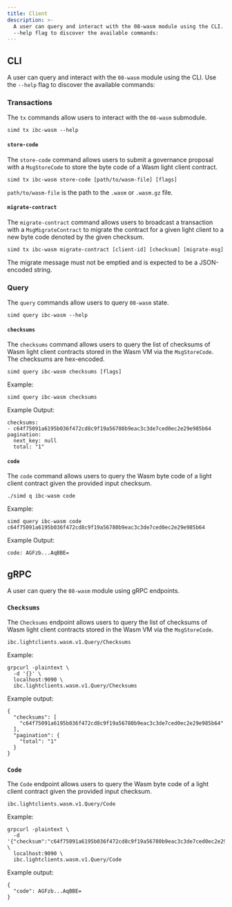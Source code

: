 ```yaml
---
title: Client
description: >-
  A user can query and interact with the 08-wasm module using the CLI. Use the
  --help flag to discover the available commands:
---
```

## CLI

A user can query and interact with the `08-wasm` module using the CLI. Use the `--help` flag to discover the available commands:

### Transactions

The `tx` commands allow users to interact with the `08-wasm` submodule.

```shell
simd tx ibc-wasm --help
```

#### `store-code`

The `store-code` command allows users to submit a governance proposal with a `MsgStoreCode` to store the byte code of a Wasm light client contract.

```shell
simd tx ibc-wasm store-code [path/to/wasm-file] [flags]
```

`path/to/wasm-file` is the path to the `.wasm` or `.wasm.gz` file.

#### `migrate-contract`

The `migrate-contract` command allows users to broadcast a transaction with a `MsgMigrateContract` to migrate the contract for a given light client to a new byte code denoted by the given checksum.

```shell
simd tx ibc-wasm migrate-contract [client-id] [checksum] [migrate-msg]
```

The migrate message must not be emptied and is expected to be a JSON-encoded string.

### Query

The `query` commands allow users to query `08-wasm` state.

```shell
simd query ibc-wasm --help
```

#### `checksums`

The `checksums` command allows users to query the list of checksums of Wasm light client contracts stored in the Wasm VM via the `MsgStoreCode`. The checksums are hex-encoded.

```shell
simd query ibc-wasm checksums [flags]
```

Example:

```shell
simd query ibc-wasm checksums
```

Example Output:

```shell
checksums:
- c64f75091a6195b036f472cd8c9f19a56780b9eac3c3de7ced0ec2e29e985b64
pagination:
  next_key: null
  total: "1"
```

#### `code`

The `code` command allows users to query the Wasm byte code of a light client contract given the provided input checksum.

```shell
./simd q ibc-wasm code
```

Example:

```shell
simd query ibc-wasm code c64f75091a6195b036f472cd8c9f19a56780b9eac3c3de7ced0ec2e29e985b64
```

Example Output:

```shell
code: AGFzb...AqBBE=
```

## gRPC

A user can query the `08-wasm` module using gRPC endpoints.

### `Checksums`

The `Checksums` endpoint allows users to query the list of checksums of Wasm light client contracts stored in the Wasm VM via the `MsgStoreCode`.

```shell
ibc.lightclients.wasm.v1.Query/Checksums
```

Example:

```shell
grpcurl -plaintext \
  -d '{}' \
  localhost:9090 \
  ibc.lightclients.wasm.v1.Query/Checksums
```

Example output:

```shell
{
  "checksums": [
    "c64f75091a6195b036f472cd8c9f19a56780b9eac3c3de7ced0ec2e29e985b64"
  ],
  "pagination": {
    "total": "1"
  }
}
```

### `Code`

The `Code` endpoint allows users to query the Wasm byte code of a light client contract given the provided input checksum.

```shell
ibc.lightclients.wasm.v1.Query/Code
```

Example:

```shell
grpcurl -plaintext \
  -d '{"checksum":"c64f75091a6195b036f472cd8c9f19a56780b9eac3c3de7ced0ec2e29e985b64"}' \
  localhost:9090 \
  ibc.lightclients.wasm.v1.Query/Code
```

Example output:

```shell
{
  "code": AGFzb...AqBBE=
}
```
